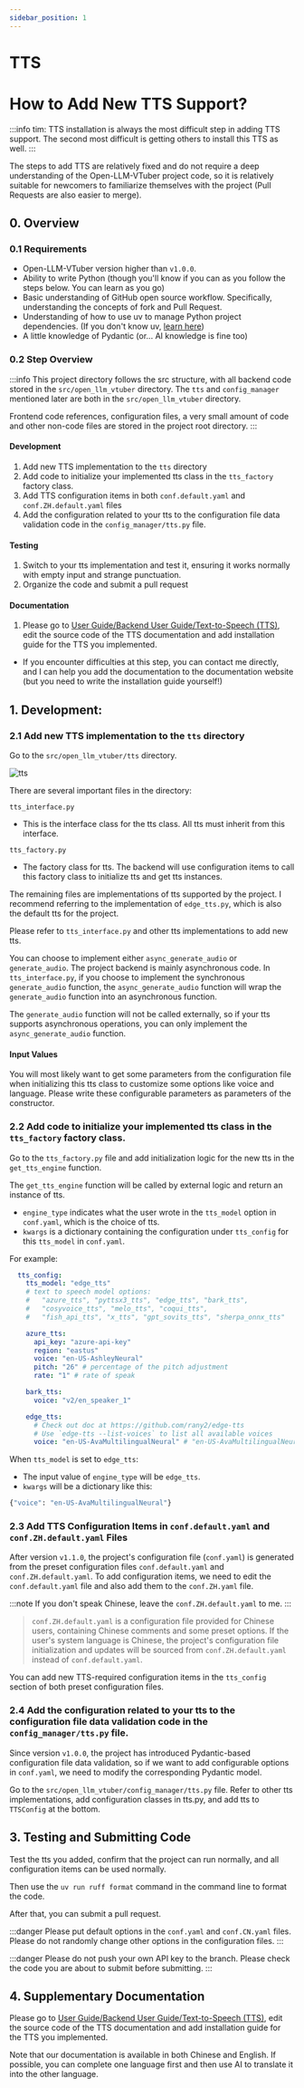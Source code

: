 ```yaml
---
sidebar_position: 1
---
```


# TTS


# How to Add New TTS Support?

:::info
tim: TTS installation is always the most difficult step in adding TTS support. The second most difficult is getting others to install this TTS as well.
:::

The steps to add TTS are relatively fixed and do not require a deep understanding of the Open-LLM-VTuber project code, so it is relatively suitable for newcomers to familiarize themselves with the project (Pull Requests are also easier to merge).

## 0. Overview

### 0.1 Requirements
- Open-LLM-VTuber version higher than `v1.0.0`.
- Ability to write Python (though you'll know if you can as you follow the steps below. You can learn as you go)
- Basic understanding of GitHub open source workflow. Specifically, understanding the concepts of fork and Pull Request.
- Understanding of how to use uv to manage Python project dependencies. (If you don't know uv, [learn here](https://docs.astral.sh/uv/getting-started/features/#projects))
- A little knowledge of Pydantic (or... AI knowledge is fine too)

### 0.2 Step Overview

:::info
This project directory follows the src structure, with all backend code stored in the `src/open_llm_vtuber` directory. The `tts` and `config_manager` mentioned later are both in the `src/open_llm_vtuber` directory.

Frontend code references, configuration files, a very small amount of code and other non-code files are stored in the project root directory.
:::

#### Development
1. Add new TTS implementation to the `tts` directory
2. Add code to initialize your implemented tts class in the `tts_factory` factory class.
3. Add TTS configuration items in both `conf.default.yaml` and `conf.ZH.default.yaml` files
4. Add the configuration related to your tts to the configuration file data validation code in the `config_manager/tts.py` file.

#### Testing
1. Switch to your tts implementation and test it, ensuring it works normally with empty input and strange punctuation.
2. Organize the code and submit a pull request

#### Documentation
1. Please go to [User Guide/Backend User Guide/Text-to-Speech (TTS)](https://github.com/Open-LLM-VTuber/open-llm-vtuber.github.io/blob/main/docs/user-guide/backend/tts.md), edit the source code of the TTS documentation and add installation guide for the TTS you implemented.
- If you encounter difficulties at this step, you can contact me directly, and I can help you add the documentation to the documentation website (but you need to write the installation guide yourself!)

## 1. Development:

### 2.1 Add new TTS implementation to the `tts` directory

Go to the `src/open_llm_vtuber/tts` directory.

![tts](img/tts_package.png)

There are several important files in the directory:

`tts_interface.py`
- This is the interface class for the tts class. All tts must inherit from this interface.

`tts_factory.py`
- The factory class for tts. The backend will use configuration items to call this factory class to initialize tts and get tts instances.

The remaining files are implementations of tts supported by the project. I recommend referring to the implementation of `edge_tts.py`, which is also the default tts for the project.

Please refer to `tts_interface.py` and other tts implementations to add new tts.

You can choose to implement either `async_generate_audio` or `generate_audio`. The project backend is mainly asynchronous code. In `tts_interface.py`, if you choose to implement the synchronous `generate_audio` function, the `async_generate_audio` function will wrap the `generate_audio` function into an asynchronous function.

The `generate_audio` function will not be called externally, so if your tts supports asynchronous operations, you can only implement the `async_generate_audio` function.

#### Input Values
You will most likely want to get some parameters from the configuration file when initializing this tts class to customize some options like voice and language. Please write these configurable parameters as parameters of the constructor.

### 2.2 Add code to initialize your implemented tts class in the `tts_factory` factory class.

Go to the `tts_factory.py` file and add initialization logic for the new tts in the `get_tts_engine` function.

The `get_tts_engine` function will be called by external logic and return an instance of tts.

- `engine_type` indicates what the user wrote in the `tts_model` option in `conf.yaml`, which is the choice of tts.
- `kwargs` is a dictionary containing the configuration under `tts_config` for this `tts_model` in `conf.yaml`.

For example:

```yaml
  tts_config:
    tts_model: "edge_tts"
    # text to speech model options:
    #   "azure_tts", "pyttsx3_tts", "edge_tts", "bark_tts",
    #   "cosyvoice_tts", "melo_tts", "coqui_tts",
    #   "fish_api_tts", "x_tts", "gpt_sovits_tts", "sherpa_onnx_tts"

    azure_tts:
      api_key: "azure-api-key"
      region: "eastus"
      voice: "en-US-AshleyNeural"
      pitch: "26" # percentage of the pitch adjustment
      rate: "1" # rate of speak

    bark_tts:
      voice: "v2/en_speaker_1"

    edge_tts:
      # Check out doc at https://github.com/rany2/edge-tts
      # Use `edge-tts --list-voices` to list all available voices
      voice: "en-US-AvaMultilingualNeural" # "en-US-AvaMultilingualNeural" #"zh-CN-XiaoxiaoNeural" # "ja-JP-NanamiNeural"
```

When `tts_model` is set to `edge_tts`:
- The input value of `engine_type` will be `edge_tts`.
- `kwargs` will be a dictionary like this:
```python
{"voice": "en-US-AvaMultilingualNeural"}
```

### 2.3 Add TTS Configuration Items in `conf.default.yaml` and `conf.ZH.default.yaml` Files

After version `v1.1.0`, the project's configuration file (`conf.yaml`) is generated from the preset configuration files `conf.default.yaml` and `conf.ZH.default.yaml`. To add configuration items, we need to edit the `conf.default.yaml` file and also add them to the `conf.ZH.yaml` file.

:::note
If you don't speak Chinese, leave the `conf.ZH.default.yaml` to me.
:::

> `conf.ZH.default.yaml` is a configuration file provided for Chinese users, containing Chinese comments and some preset options. If the user's system language is Chinese, the project's configuration file initialization and updates will be sourced from `conf.ZH.default.yaml` instead of `conf.default.yaml`.

You can add new TTS-required configuration items in the `tts_config` section of both preset configuration files.

### 2.4 Add the configuration related to your tts to the configuration file data validation code in the `config_manager/tts.py` file.

Since version `v1.0.0`, the project has introduced Pydantic-based configuration file data validation, so if we want to add configurable options in `conf.yaml`, we need to modify the corresponding Pydantic model.

Go to the `src/open_llm_vtuber/config_manager/tts.py` file. Refer to other tts implementations, add configuration classes in tts.py, and add tts to `TTSConfig` at the bottom.

## 3. Testing and Submitting Code

Test the tts you added, confirm that the project can run normally, and all configuration items can be used normally.

Then use the `uv run ruff format` command in the command line to format the code.

After that, you can submit a pull request.

:::danger
Please put default options in the `conf.yaml` and `conf.CN.yaml` files. Please do not randomly change other options in the configuration files.
:::

:::danger
Please do not push your own API key to the branch. Please check the code you are about to submit before submitting.
:::

## 4. Supplementary Documentation

Please go to [User Guide/Backend User Guide/Text-to-Speech (TTS)](https://github.com/Open-LLM-VTuber/open-llm-vtuber.github.io/blob/main/docs/user-guide/backend/tts.md), edit the source code of the TTS documentation and add installation guide for the TTS you implemented.

Note that our documentation is available in both Chinese and English. If possible, you can complete one language first and then use AI to translate it into the other language.
